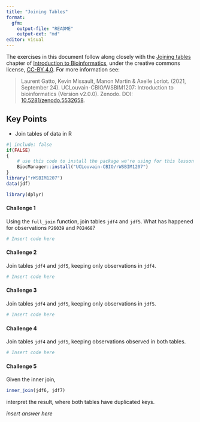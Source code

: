 ```yaml
---
title: "Joining Tables"
format: 
  gfm:
    output-file: "README"
    output-ext: "md"
editor: visual
---
```


The exercises in this document follow along closely with the [Joining tables](https://uclouvain-cbio.github.io/WSBIM1207/sec-join.html) chapter of [Introduction to Bioinformatics](https://uclouvain-cbio.github.io/WSBIM1207/index.html), under the creative commons license, [CC-BY 4.0](https://creativecommons.org/licenses/by/4.0/). For more information see:

> Laurent Gatto, Kevin Missault, Manon Martin & Axelle Loriot. (2021, September 24). UCLouvain-CBIO/WSBIM1207: Introduction to bioinformatics (Version v2.0.0). Zenodo. DOI: [10.5281/zenodo.5532658](https://doi.org/10.5281/zenodo.5532658).

<!-- see also https://github.com/UCLouvain-CBIO/WSBIM1207/blob/47465271c0ffc4eac5dd476779a1e5a759a6922e/50-joining-tables.Rmd for the exact version referred to here -->

::: callout-tip
## Key Points

-   Join tables of data in R
:::

```r
#| include: false
if(FALSE)
{
    # use this code to install the package we're using for this lesson
    BiocManager::install("UCLouvain-CBIO/rWSBIM1207")
}
library("rWSBIM1207")
data(jdf)

library(dplyr)
```

#### Challenge 1

Using the `full_join` function, join tables `jdf4` and `jdf5`. What has happened for observations `P26039` and `P02468`?

<!-- Challenge 1 answer begin -->

```r
# Insert code here
```

<!-- Challenge 1 answer end -->

#### Challenge 2

Join tables `jdf4` and `jdf5`, keeping only observations in `jdf4`.

<!-- Challenge 2 answer begin -->

```r
# Insert code here
```

<!-- Challenge 2 answer end -->

#### Challenge 3

Join tables `jdf4` and `jdf5`, keeping only observations in `jdf5`.

<!-- Challenge 3 answer begin -->

```r
# Insert code here
```

<!-- Challenge 3 answer end -->

#### Challenge 4

Join tables `jdf4` and `jdf5`, keeping observations observed in both tables.

<!-- Challenge 4 answer begin -->

```r
# Insert code here
```

<!-- Challenge 4 answer end -->

#### Challenge 5

Given the inner join,

```r
inner_join(jdf6, jdf7)
```

interpret the result, where both tables have duplicated keys.

<!-- Challenge 5 answer begin -->

*insert answer here*

<!-- Challenge 5 answer end -->
